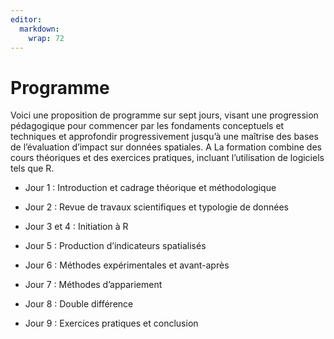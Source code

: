 ```yaml
---
editor: 
  markdown: 
    wrap: 72
---
```


# Programme {.unnumbered}

Voici une proposition de programme sur sept jours, visant une
progression pédagogique pour commencer par les fondaments conceptuels et
techniques et approfondir progressivement jusqu'à une maîtrise des bases
de l'évaluation d'impact sur données spatiales. A La formation combine
des cours théoriques et des exercices pratiques, incluant l'utilisation
de logiciels tels que R.

-   Jour 1 : Introduction et cadrage théorique et méthodologique

-   Jour 2 : Revue de travaux scientifiques et typologie de données

-   Jour 3 et 4 : Initiation à R

-   Jour 5 : Production d'indicateurs spatialisés

-   Jour 6 : Méthodes expérimentales et avant-après

-   Jour 7 : Méthodes d'appariement

-   Jour 8 : Double différence

-   Jour 9 : Exercices pratiques et conclusion
